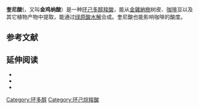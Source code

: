 {{chembox
| Watchedfields = changed
| verifiedrevid = 470455534
|   Name = 奎尼酸
|   ImageFileL1 = Quinic acid flat.svg
|   ImageNameL1 = Quinic acid
|   ImageFileR1 = Quinic-acid-3D-balls.png
|   ImageNameR1 = Quinic acid
|   IUPACName = (1''S'',3''R'',4''S'',5''R'')-1,3,4,5-tetrahydroxycyclohexanecarboxylic acid
| Section1 = {{Chembox Identifiers
|   ChemSpiderID_Ref = {{chemspidercite|correct|chemspider}}
| ChemSpiderID = 10246715
| ChEMBL_Ref = {{ebicite|correct|EBI}}
| ChEMBL = 465398
| InChI = 1/C7H12O6/c8-3-1-7(13,6(11)12)2-4(9)5(3)10/h3-5,8-10,13H,1-2H2,(H,11,12)/t3-,4-,5-,7+/m1/s1
| InChIKey = AAWZDTNXLSGCEK-WYWMIBKRBU
| StdInChI_Ref = {{stdinchicite|correct|chemspider}}
| StdInChI = 1S/C7H12O6/c8-3-1-7(13,6(11)12)2-4(9)5(3)10/h3-5,8-10,13H,1-2H2,(H,11,12)/t3-,4-,5-,7+/m1/s1
| StdInChIKey_Ref = {{stdinchicite|correct|chemspider}}
| StdInChIKey = AAWZDTNXLSGCEK-WYWMIBKRSA-N
| CASNo_Ref = {{cascite|correct|CAS}}
| CASNo = 77-95-2
|   PubChem = 6508
|   ChEBI_Ref = {{ebicite|correct|EBI}}
| ChEBI = 17521
| SMILES = O[C@]1(C[C@@H](O)[C@@H](O)[C@H](O)C1)C(O)=O
}}
| Section2 = {{Chembox Properties
|   Formula = C<sub>7</sub>H<sub>12</sub>O<sub>6</sub>
|   MolarMass = 192.17 g/mol
|   ExactMass = 192.063388
|   Density = 1.35 g/cm³
|   MeltingPtC = 168
|   BoilingPt =
  }}
| Section3 = {{Chembox Hazards
| NFPA-H = 0
| NFPA-F = 0
| NFPA-R = 0
}}
}}
'''奎尼酸'''({{lang-en|Quinic acid}}，又叫'''金鸡纳酸'''）是一种[[環醇|环己多醇]][[环己烷羧酸|羧酸]]，能从[[金雞納樹|金雞納樹]]树皮、[[咖啡|咖啡]]豆以及其它植物产物中提取，能通过[[绿原酸|绿原酸]][[水解|水解]]合成。奎尼酸也能影响咖啡的酸度。

==参考文献==
{{Reflist}}

==延伸阅读==
*{{cite web|title=Quinic acid - chiral compounds from nature - Buchler quinine plant in Braunschweig,Germany|work=Quinic acid|url=http://www.quinine-buchler.com/quinicacid.htm|accessdate=September 5, 2005|archive-date=2018-11-11|archive-url=https://web.archive.org/web/20181111155412/http://quinine-buchler.com/quinicacid.htm|dead-url=no}}
*{{cite web|title=Quinic acid|work=Fast Health|url=http://www.fasthealth.com/dictionary/q/quinic_acid.php|accessdate=September 5, 2005|archive-date=2016-03-03|archive-url=https://web.archive.org/web/20160303225738/http://www.fasthealth.com/dictionary/q/quinic_acid.php|dead-url=no}}
*{{cite web|title=History of Xenobiotic Metabolism|work=History of Xenobiotic Metabolism|url=http://www.issx.org/hisjune.html|accessdate=September 5, 2005|archiveurl=https://web.archive.org/web/20050412074846/http://www.issx.org/hisjune.html|archivedate=2005年4月12日|deadurl=yes}}

{{Authority control}}
[[Category:环多醇|Category:环多醇]]
[[Category:环己烷羧酸|Category:环己烷羧酸]]
